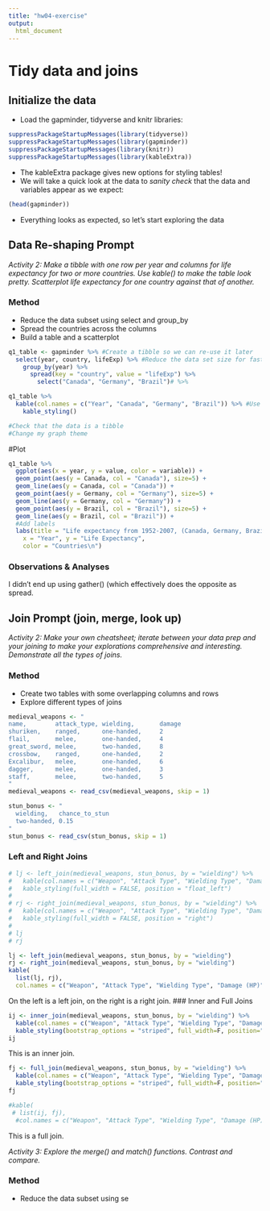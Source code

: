 ```yaml
---
title: "hw04-exercise"
output:
  html_document
---
```


# Tidy data and joins

## Initialize the data

* Load the gapminder, tidyverse and knitr libraries:

```r
suppressPackageStartupMessages(library(tidyverse))
suppressPackageStartupMessages(library(gapminder))
suppressPackageStartupMessages(library(knitr))
suppressPackageStartupMessages(library(kableExtra))
```

* The kableExtra package gives new options for styling tables!
* We will take a quick look at the data to *sanity check* that the data and variables appear as we expect:

```r
(head(gapminder))
```

* Everything looks as expected, so let's start exploring the data

## Data Re-shaping Prompt
*Activity 2: Make a tibble with one row per year and columns for life expectancy for two or more countries. Use kable() to make the table look pretty. Scatterplot life expectancy for one country against that of another.*

### Method
* Reduce the data subset using select and group_by
* Spread the countries across the columns
* Build a table and a scatterplot

```r
q1_table <- gapminder %>% #Create a tibble so we can re-use it later
  select(year, country, lifeExp) %>% #Reduce the data set size for faster processing
    group_by(year) %>% 
      spread(key = "country", value = "lifeExp") %>% 
        select("Canada", "Germany", "Brazil")# %>%

q1_table %>% 
  kable(col.names = c("Year", "Canada", "Germany", "Brazil")) %>% #Use kable to enhance the output
    kable_styling()

#Check that the data is a tibble
#Change my graph theme

```
#Plot

```r
q1_table %>%
  ggplot(aes(x = year, y = value, color = variable)) +
  geom_point(aes(y = Canada, col = "Canada"), size=5) +
  geom_line(aes(y = Canada, col = "Canada")) +
  geom_point(aes(y = Germany, col = "Germany"), size=5) +
  geom_line(aes(y = Germany, col = "Germany")) +
  geom_point(aes(y = Brazil, col = "Brazil"), size=5) +
  geom_line(aes(y = Brazil, col = "Brazil")) +
  #Add labels
  labs(title = "Life expectancy from 1952-2007, (Canada, Germany, Brazil)",
    x = "Year", y = "Life Expectancy",
    color = "Countries\n")

```

### Observations & Analyses
I didn't end up using gather() (which effectively does the opposite as spread.

## Join Prompt (join, merge, look up)
*Activity 2: Make your own cheatsheet; iterate between your data prep and your joining to make your explorations comprehensive and interesting. Demonstrate all the types of joins.*

### Method
* Create two tables with some overlapping columns and rows
* Explore different types of joins

```r
medieval_weapons <- "
name,        attack_type, wielding,       damage
shuriken,    ranged,      one-handed,     2
flail,       melee,       one-handed,     4
great_sword, melee,       two-handed,     8
crossbow,    ranged,      one-handed,     2
Excalibur,   melee,       one-handed,     6
dagger,      melee,       one-handed,     3
staff,       melee,       two-handed,     5
"
medieval_weapons <- read_csv(medieval_weapons, skip = 1)

stun_bonus <- "
  wielding,   chance_to_stun
  two-handed, 0.15
"
stun_bonus <- read_csv(stun_bonus, skip = 1)

```

### Left and Right Joins

```r
# lj <- left_join(medieval_weapons, stun_bonus, by = "wielding") %>% 
#   kable(col.names = c("Weapon", "Attack Type", "Wielding Type", "Damage (HP)", "Chance to Stun")) %>% 
#   kable_styling(full_width = FALSE, position = "float_left")
# 
# rj <- right_join(medieval_weapons, stun_bonus, by = "wielding") %>% 
#   kable(col.names = c("Weapon", "Attack Type", "Wielding Type", "Damage (HP)", "Chance to Stun")) %>% 
#   kable_styling(full_width = FALSE, position = "right")
# 
# lj
# rj

lj <- left_join(medieval_weapons, stun_bonus, by = "wielding")
rj <- right_join(medieval_weapons, stun_bonus, by = "wielding")
kable(
  list(lj, rj),
  col.names = c("Weapon", "Attack Type", "Wielding Type", "Damage (HP)", "Chance to Stun"))
```

On the left is a left join, on the right is a right join.
### Inner and Full Joins

```r
ij <- inner_join(medieval_weapons, stun_bonus, by = "wielding") %>% 
  kable(col.names = c("Weapon", "Attack Type", "Wielding Type", "Damage (HP)", "Chance to Stun")) %>% 
  kable_styling(bootstrap_options = "striped", full_width=F, position="float_left")
ij

```
This is an inner join.






```r

fj <- full_join(medieval_weapons, stun_bonus, by = "wielding") %>% 
  kable(col.names = c("Weapon", "Attack Type", "Wielding Type", "Damage (HP)", "Chance to Stun")) %>% 
  kable_styling(bootstrap_options = "striped", full_width=F, position="float_right")
fj

#kable(
 # list(ij, fj),
  #col.names = c("Weapon", "Attack Type", "Wielding Type", "Damage (HP)", "Chance to Stun"))
```
This is a full join.

*Activity 3: Explore the merge() and match() functions. Contrast and compare.*

### Method
* Reduce the data subset using se



